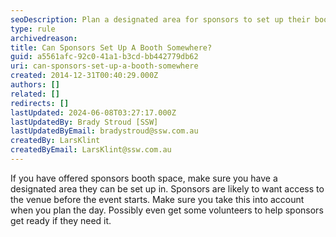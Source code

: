 ```yaml
---
seoDescription: Plan a designated area for sponsors to set up their booths and ensure early access to the venue.
type: rule
archivedreason:
title: Can Sponsors Set Up A Booth Somewhere?
guid: a5561afc-92c0-41a1-b3cd-bb442779db62
uri: can-sponsors-set-up-a-booth-somewhere
created: 2014-12-31T00:40:29.000Z
authors: []
related: []
redirects: []
lastUpdated: 2024-06-08T03:27:17.000Z
lastUpdatedBy: Brady Stroud [SSW]
lastUpdatedByEmail: bradystroud@ssw.com.au
createdBy: LarsKlint
createdByEmail: LarsKlint@ssw.com.au
---
```


If you have offered sponsors booth space, make sure you have a designated area they can be set up in.
Sponsors are likely to want access to the venue before the event starts. Make sure you take this into account when you plan the day. Possibly even get some volunteers to help sponsors get ready if they need it.

